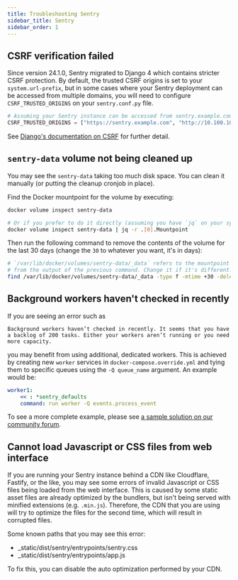 ```yaml
---
title: Troubleshooting Sentry
sidebar_title: Sentry
sidebar_order: 1
---
```


## CSRF verification failed

Since version 24.1.0, Sentry migrated to Django 4 which contains stricter CSRF protection. By default, the trusted CSRF origins is set to your `system.url-prefix`, but in some cases where your Sentry deployment can be accessed from multiple domains, you will need to configure `CSRF_TRUSTED_ORIGINS` on your `sentry.conf.py` file.

```python
# Assuming your Sentry instance can be accessed from sentry.example.com, 10.100.10.10 and 127.0.0.1.
CSRF_TRUSTED_ORIGINS = ["https://sentry.example.com", "http://10.100.10.10", "http://127.0.0.1:9000"]
```

See [Django's documentation on CSRF](https://docs.djangoproject.com/en/4.2/ref/settings/#std-setting-CSRF_TRUSTED_ORIGINS) for further detail.

## `sentry-data` volume not being cleaned up

You may see the `sentry-data` taking too much disk space. You can clean it manually (or putting the cleanup cronjob in place).

Find the Docker mountpoint for the volume by executing:
```bash
docker volume inspect sentry-data

# Or if you prefer to do it directly (assuming you have `jq` on your system):
docker volume inspect sentry-data | jq -r .[0].Mountpoint
```

Then run the following command to remove the contents of the volume for the last 30 days (change the `30` to whatever you want, it's in days):
```bash
# `/var/lib/docker/volumes/sentry-data/_data` refers to the mountpoint of the volume
# from the output of the previous command. Change it if it's different.
find /var/lib/docker/volumes/sentry-data/_data -type f -mtime +30 -delete
```

## Background workers haven't checked in recently

If you are seeing an error such as

```
Background workers haven’t checked in recently. It seems that you have a backlog of 200 tasks. Either your workers aren’t running or you need more capacity.
```

you may benefit from using additional, dedicated workers. This is achieved by creating new `worker` services in `docker-compose.override.yml` and tying them to specific queues using the `-Q queue_name` argument. An example would be:

```yaml
worker1:
    << : *sentry_defaults
    command: run worker -Q events.process_event
```

To see a more complete example, please see [a sample solution on our community forum](https://forum.sentry.io/t/how-to-clear-backlog-and-monitor-it/10715/14?u=byk).

## Cannot load Javascript or CSS files from web interface

If you are running your Sentry instance behind a CDN like Cloudflare, Fastify, or the like, you may see some errors of invalid Javascript or CSS files being loaded from the web interface. This is caused by some static asset files are already optimized by the bundlers, but isn't being served with minified extensions (e.g. `.min.js`). Therefore, the CDN that you are using will try to optimize the files for the second time, which will result in corrupted files.

Some known paths that you may see this error:
* _static/dist/sentry/entrypoints/sentry.css
* _static/dist/sentry/entrypoints/app.js

To fix this, you can disable the auto optimization performed by your CDN.
